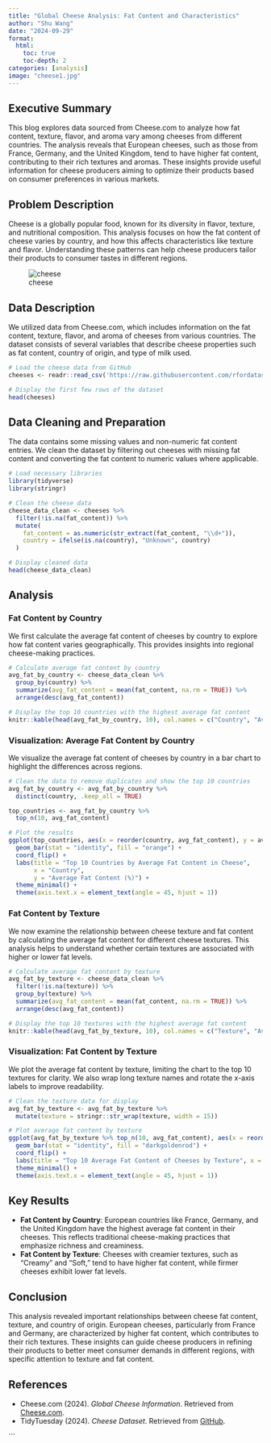 ```yaml
---
title: "Global Cheese Analysis: Fat Content and Characteristics"
author: "Shu Wang"
date: "2024-09-29"
format:
  html:
    toc: true
    toc-depth: 2
categories: [analysis]
image: "cheese1.jpg"
---
```


## Executive Summary

This blog explores data sourced from Cheese.com to analyze how fat content, texture, flavor, and aroma vary among cheeses from different countries. The analysis reveals that European cheeses, such as those from France, Germany, and the United Kingdom, tend to have higher fat content, contributing to their rich textures and aromas. These insights provide useful information for cheese producers aiming to optimize their products based on consumer preferences in various markets.

## Problem Description

Cheese is a globally popular food, known for its diversity in flavor, texture, and nutritional composition. This analysis focuses on how the fat content of cheese varies by country, and how this affects characteristics like texture and flavor. Understanding these patterns can help cheese producers tailor their products to consumer tastes in different regions.

![cheese](cheese.jpg)

## Data Description

We utilized data from Cheese.com, which includes information on the fat content, texture, flavor, and aroma of cheeses from various countries. The dataset consists of several variables that describe cheese properties such as fat content, country of origin, and type of milk used.

```r
# Load the cheese data from GitHub
cheeses <- readr::read_csv('https://raw.githubusercontent.com/rfordatascience/tidytuesday/master/data/2024/2024-06-04/cheeses.csv')

# Display the first few rows of the dataset
head(cheeses)
```

## Data Cleaning and Preparation

The data contains some missing values and non-numeric fat content entries. We clean the dataset by filtering out cheeses with missing fat content and converting the fat content to numeric values where applicable.

```r
# Load necessary libraries
library(tidyverse)
library(stringr)

# Clean the cheese data
cheese_data_clean <- cheeses %>%
  filter(!is.na(fat_content)) %>%
  mutate(
    fat_content = as.numeric(str_extract(fat_content, "\\d+")),
    country = ifelse(is.na(country), "Unknown", country)
  )

# Display cleaned data
head(cheese_data_clean)
```

## Analysis

### Fat Content by Country

We first calculate the average fat content of cheeses by country to explore how fat content varies geographically. This provides insights into regional cheese-making practices.

```r
# Calculate average fat content by country
avg_fat_by_country <- cheese_data_clean %>%
  group_by(country) %>%
  summarize(avg_fat_content = mean(fat_content, na.rm = TRUE)) %>%
  arrange(desc(avg_fat_content))

# Display the top 10 countries with the highest average fat content
knitr::kable(head(avg_fat_by_country, 10), col.names = c("Country", "Average Fat Content (%)"))
```

### Visualization: Average Fat Content by Country

We visualize the average fat content of cheeses by country in a bar chart to highlight the differences across regions.

```r
# Clean the data to remove duplicates and show the top 10 countries
avg_fat_by_country <- avg_fat_by_country %>%
  distinct(country, .keep_all = TRUE)

top_countries <- avg_fat_by_country %>%
  top_n(10, avg_fat_content)

# Plot the results
ggplot(top_countries, aes(x = reorder(country, avg_fat_content), y = avg_fat_content)) +
  geom_bar(stat = "identity", fill = "orange") +
  coord_flip() +
  labs(title = "Top 10 Countries by Average Fat Content in Cheese", 
       x = "Country", 
       y = "Average Fat Content (%)") +
  theme_minimal() +
  theme(axis.text.x = element_text(angle = 45, hjust = 1))
```

### Fat Content by Texture

We now examine the relationship between cheese texture and fat content by calculating the average fat content for different cheese textures. This analysis helps to understand whether certain textures are associated with higher or lower fat levels.

```r
# Calculate average fat content by texture
avg_fat_by_texture <- cheese_data_clean %>%
  filter(!is.na(texture)) %>%
  group_by(texture) %>%
  summarize(avg_fat_content = mean(fat_content, na.rm = TRUE)) %>%
  arrange(desc(avg_fat_content))

# Display the top 10 textures with the highest average fat content
knitr::kable(head(avg_fat_by_texture, 10), col.names = c("Texture", "Average Fat Content (%)"))
```

### Visualization: Fat Content by Texture

We plot the average fat content by texture, limiting the chart to the top 10 textures for clarity. We also wrap long texture names and rotate the x-axis labels to improve readability.

```r
# Clean the texture data for display
avg_fat_by_texture <- avg_fat_by_texture %>%
  mutate(texture = stringr::str_wrap(texture, width = 15))

# Plot average fat content by texture
ggplot(avg_fat_by_texture %>% top_n(10, avg_fat_content), aes(x = reorder(texture, avg_fat_content), y = avg_fat_content)) +
  geom_bar(stat = "identity", fill = "darkgoldenrod") +
  coord_flip() +
  labs(title = "Top 10 Average Fat Content of Cheeses by Texture", x = "Texture", y = "Average Fat Content (%)") +
  theme_minimal() +
  theme(axis.text.x = element_text(angle = 45, hjust = 1))
```

## Key Results

- **Fat Content by Country**: European countries like France, Germany, and the United Kingdom have the highest average fat content in their cheeses. This reflects traditional cheese-making practices that emphasize richness and creaminess.
- **Fat Content by Texture**: Cheeses with creamier textures, such as "Creamy" and "Soft," tend to have higher fat content, while firmer cheeses exhibit lower fat levels.

## Conclusion

This analysis revealed important relationships between cheese fat content, texture, and country of origin. European cheeses, particularly from France and Germany, are characterized by higher fat content, which contributes to their rich textures. These insights can guide cheese producers in refining their products to better meet consumer demands in different regions, with specific attention to texture and fat content.

## References

- Cheese.com (2024). *Global Cheese Information*. Retrieved from [Cheese.com](https://www.cheese.com/).
- TidyTuesday (2024). *Cheese Dataset*. Retrieved from [GitHub](https://github.com/rfordatascience/tidytuesday/tree/master/data/2024/2024-06-04).

```

